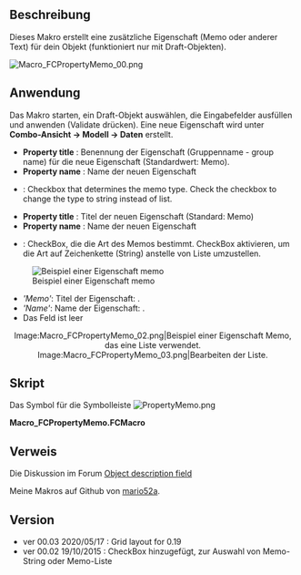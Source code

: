 <languages/>

{{Macro/de
|Name=Macro_PropertyMemo
|Icon=PropertyMemo.png
|Description={{ColoredText|#ff0000|#ffffff|Neue Version der Benutzerschnittstelle, an HD dpi (QGridLayout) angepasst, läuft nur auf FC-Version 0.19 und neuer (PySide2 Qt5)}} <br/> <br/> 
Die Vorgängerversion befindet sich unter [https://gist.githubusercontent.com/mario52a/eafcf79703fab64b8da5/raw/51702c17fb4b205da52488bf2a239011bbbc9da5/Macro_FCPropertyMemo.FCMacro Macro_FCPropertyMemo.FCMacro] und muss manuell installiert werden.<br/><br/>
Dieses Makro erstellt eine zusätzliche Eigenschaft (Memo oder anderer Text) für dein Objekt (funktioniert nur mit Draft-Objekten).
|Author=Mario52
|Version=2020-05-17
|FCVersion=0.19
|Download=[https://wiki.freecadweb.org/images/f/f2/PropertyMemo.png ToolBar Icon]
}}

<span id="Description"></span>
==Beschreibung==

Dieses Makro erstellt eine zusätzliche Eigenschaft (Memo oder anderer Text) für dein Objekt (funktioniert nur mit Draft-Objekten).

[[Image:Macro_FCPropertyMemo_00.png]]
{{Caption|Eine Eigenschaft Memo hinzufügen → Name}}

<span id="Usage"></span>
==Anwendung==

Das Makro starten, ein Draft-Objekt auswählen, die Eingabefelder ausfüllen und anwenden (Validate drücken). Eine neue Eigenschaft wird unter '''Combo-Ansicht → Modell → Daten''' erstellt.

*'''Property title''' : Benennung der Eigenschaft (Gruppenname - group name) für die neue Eigenschaft (Standardwert: Memo).
*'''Property name''' : Name der neuen Eigenschaft
*{{CheckBox|TRUE|UnCheck for String}} : Checkbox that determines the memo type. Check the checkbox to change the type to string instead of list.

*'''Property title''' : Titel der neuen Eigenschaft (Standard: Memo)
*'''Property name''' : Name der neuen Eigenschaft
*{{CheckBox|TRUE|UnCheck for String}} : CheckBox, die die Art des Memos bestimmt. CheckBox aktivieren, um die Art auf Zeichenkette (String) anstelle von Liste umzustellen.


[[File:Macro_FCPropertyMemo_01.png|left|Beispiel einer Eigenschaft memo]]

{{clear}}

* '' 'Memo' '': Titel der Eigenschaft: {{Value|Memo}}.
* '' 'Name' '': Name der Eigenschaft: {{Value|Name}}.
* Das Feld ist leer

<center>
<gallery widths="400" heights="200">
Image:Macro_FCPropertyMemo_02.png|Beispiel einer Eigenschaft Memo, das eine Liste verwendet.
Image:Macro_FCPropertyMemo_03.png|Bearbeiten der Liste.
</gallery>
</center>
{{clear}}

<span id="Script"></span>
==Skript==

Das Symbol für die Symbolleiste [[File:PropertyMemo.png]]


'''Macro_FCPropertyMemo.FCMacro''' 

{{MacroCode|code=

# -*- coding: utf-8 -*-
from __future__ import unicode_literals
"""
***************************************************************************
*   Copyright (c) 2015, 2016, 2017, 2018, 2019, 2020 <mario52>            *
*                                                                         *
*   This file is a supplement to the FreeCAD CAx development system.      *
*                                                                         *
*   This program is free software; you can redistribute it and/or modify  *
*   it under the terms of the GNU Lesser General Public License (LGPL)    *
*   as published by the Free Software Foundation; either version 2 of     *
*   the License, or (at your option) any later version.                   *
*   for detail see the LICENCE text file.                                 *
**                                                                       **
*   Use at your own risk. The author assumes no liability for data loss.  *
*              It is advised to backup your data frequently.              *
*             If you do not trust the software do not use it.             *
**                                                                       **
*   This software is distributed in the hope that it will be useful,      *
*   but WITHOUT ANY WARRANTY; without even the implied warranty of        *
*   MERCHANTABILITY or FITNESS FOR A PARTICULAR PURPOSE.  See the         *
*   GNU Library General Public License for more details.                  *
*                                                                         *
*   You should have received a copy of the GNU Library General Public     *
*   License along with this macro; if not, write to the Free Software     *
*   Foundation, Inc., 59 Temple Place, Suite 330, Boston, MA  02111-1307  *
*   USA                                                                   *
***************************************************************************
*           WARNING! All changes in this file will be lost and            *  
*                  may cause malfunction of the program                   *
***************************************************************************
"""
#Macro_FCPropertyMemo 28/09/2015, 19/10/2015, 2020/05/17
#
#
#OS: Windows 10 (10.0)
#Word size of OS: 64-bit
#Word size of FreeCAD: 64-bit
#Version: 0.19.20887 (Git)
#Build type: Release
#Branch: master
#Hash: 42c56d9fef82b484448e3730eb7da69c48fe1374
#Python version: 3.6.8
#Qt version: 5.12.1
#Coin version: 4.0.0a
#OCC version: 7.3.0
#Locale: French/Mars (fr_MA)
#
#
__title__   = "Macro_FCPropertyMemo"
__author__  = "Mario52"
__url__     = "https://wiki.freecad.org/Macro_PropertyMemo"
__urlGist   = "https://gist.github.com/mario52a/eafcf79703fab64b8da5"
__version__ = "00.03"
__date__    = "2020/05/17"  #YYYY/MM/DD

#### Test FreeCAD.Version simple ############################################################################################################
if int(FreeCAD.Version()[1]) < 19:      # Version de FreeCAD
    FreeCAD.Console.PrintMessage("This version " + __title__ + " rmu  work with the FreeCAD 0.19 or higher." + "\n\n")
    FreeCAD.Console.PrintMessage("For the precedent version see the page " + "\n\n")
    FreeCAD.Console.PrintMessage("https://gist.githubusercontent.com/mario52a/eafcf79703fab64b8da5/raw/51702c17fb4b205da52488bf2a239011bbbc9da5/Macro_FCPropertyMemo.FCMacro" + "\n\n")

#### Test FreeCAD.Version simple ############################################################################################################

import PySide2
from PySide2 import (QtWidgets, QtCore, QtGui)
from PySide2.QtWidgets import (QWidget, QApplication, QSlider, QGraphicsView, QGraphicsScene, QVBoxLayout, QStyle)
from PySide2.QtGui import (QPainter, QColor, QIcon)
from PySide2.QtSvg import *
#import Draft, Part, FreeCAD, math, PartGui, FreeCADGui, FreeCAD

global path
#path = FreeCAD.ConfigGet("AppHomePath")
path = FreeCAD.ConfigGet("UserAppData")

global title_01 ; title_01  = "Memo"    # title of menu
global title_02 ; title_02  = ""        # title of propriety
global memo_01  ; memo_01   = ""        # memo
global forString; forString = 1         # memo for String or List
global ui       ; ui        = ""        # 

try:
    _fromUtf8 = QtCore.QString.fromUtf8
except AttributeError:
    def _fromUtf8(s):
        return s

try:
    _encoding = QtGui.QApplication.UnicodeUTF8
    def _translate(context, text, disambig):
        return QtGui.QApplication.translate(context, text, disambig, _encoding)
except AttributeError:
    def _translate(context, text, disambig):
        return QtGui.QApplication.translate(context, text, disambig)

class Ui_MainWindow(object):

    def setupUi(self, MainWindow):
        self.window = MainWindow
        global path
        global title_01
        global title_02
        global memo_01

        ##path###########################################################################
        #path = FreeCAD.ConfigGet("AppHomePath")
        #path = FreeCAD.ConfigGet("UserAppData")
        #path = "your path"
        param = FreeCAD.ParamGet("User parameter:BaseApp/Preferences/Macro")# macro path
        self.path = param.GetString("MacroPath","") + "/"                   # macro path
        self.path = self.path.replace("\\","/")
        #App.Console.PrintMessage(str("Path for the icons : ") + self.path + "\n" + __title__ + " : " +__version__ + " " + __date__ + "\n")
       # #################################################################################

        MainWindow.setObjectName(_fromUtf8("MainWindow"))
#        MainWindow.resize(260, 200)
#        MainWindow.setMinimumSize(QtCore.QSize(254, 163))
#        MainWindow.setMaximumSize(QtCore.QSize(254, 163))

        ###### Read Configuration begin ####
        title_01 = FreeCAD.ParamGet("User parameter:BaseApp/Preferences/Macros/FCMmacros/" + __title__).GetString("LE_Edit_01")
        title_02 = FreeCAD.ParamGet("User parameter:BaseApp/Preferences/Macros/FCMmacros/" + __title__).GetString("LE_Edit_02")
        CBString = FreeCAD.ParamGet("User parameter:BaseApp/Preferences/Macros/FCMmacros/" + __title__).GetBool("CB_String")
        ###### Read Configuration end   ####

        self.centralwidget = QtWidgets.QWidget(MainWindow)
        self.centralwidget.setObjectName(_fromUtf8("centralwidget"))

        self.groupBox = QtWidgets.QGroupBox()

        self.label_00 = QtWidgets.QLabel()
        self.label_00.setAlignment(QtCore.Qt.AlignCenter)
        font = QtGui.QFont()
        font.setPointSize(10)
        font.setBold(True)
        font.setUnderline(True)
        font.setWeight(80)
        self.label_00.setFont(font)

        self.label_01 = QtWidgets.QLabel()

        self.LE_Edit_01 = QtWidgets.QLineEdit()              # title property
        self.LE_Edit_01.setText(_fromUtf8(title_01))
        self.LE_Edit_01.textChanged.connect(self.on_LE_Edit_01_Pressed)

        self.label_02 = QtWidgets.QLabel()

        self.LE_Edit_02 = QtWidgets.QLineEdit()              # title name
        self.LE_Edit_02.setText(_fromUtf8(title_02))
        self.LE_Edit_02.textChanged.connect(self.on_LE_Edit_02_Pressed)    #

#        self.label_03 = QtWidgets.QLabel()

#        self.LE_Edit_03 = QtWidgets.QLineEdit()              # memo 
#        self.LE_Edit_03.textChanged.connect(self.on_LE_Edit_03_Pressed)    #

        self.CB_String = QtWidgets.QCheckBox()                      # for String or List
        self.CB_String.setChecked(CBString)
        self.CB_String.clicked.connect(self.on_CB_String_clicked)   # connect on def "on_checkBox_1_clicked"

        self.PB_Help = QtWidgets.QPushButton()
        self.PB_Help.setToolTip(_fromUtf8("Help on line  " + __version__ + "  " + __date__ + " rmu"))
        self.PB_Help.setIcon(QtGui.QIcon.fromTheme("help",QtGui.QIcon(":/icons/help-browser.svg")))
        self.PB_Help.clicked.connect(self.on_PB_Help)    #

        self.PB_Button_01 = QtWidgets.QPushButton()
        self.PB_Button_01.setIcon(QtGui.QIcon.fromTheme("refresh",QtGui.QIcon(":/icons/view-refresh.svg")))
        self.PB_Button_01.clicked.connect(self.on_PB_Button_01_clicked)    #

        self.PB_Button_02 = QtWidgets.QPushButton()
#        self.PB_Button_02.setIcon(QIcon(QApplication.style().standardIcon(QStyle.SP_DialogOkButton))) #
        self.PB_Button_02.setIcon(QtGui.QIcon.fromTheme("execute",QtGui.QIcon(":/icons/button_valid.svg")))
        self.PB_Button_02.clicked.connect(self.on_PB_Button_02_clicked)    #

        self.PB_Button_03 = QtWidgets.QPushButton()
        self.PB_Button_03.setIcon(QtGui.QIcon.fromTheme("close",QtGui.QIcon(":/icons/application-exit.svg")))
        self.PB_Button_03.clicked.connect(self.on_PB_Button_03_clicked)    #

        #### Layout debut ########################
        self.grid0 = QtWidgets.QGridLayout(self.centralwidget)
        self.grid0.setContentsMargins(10, 10, 10, 10)
        self.grid0.addWidget(self.groupBox, 0, 0, 1, 1)
        self.gridLayout = QtWidgets.QGridLayout(self.groupBox)
        self.gridLayout.addWidget(self.label_00, 1, 0, 1, 4)
        self.gridLayout.addWidget(self.label_01, 2, 0, 1, 4)
        self.gridLayout.addWidget(self.LE_Edit_01, 3, 0, 1, 4)
        self.gridLayout.addWidget(self.label_02, 4, 0, 1, 2)
        self.gridLayout.addWidget(self.CB_String, 4, 2, 1, 2)
        self.gridLayout.addWidget(self.LE_Edit_02, 5, 0, 1, 4)
#        self.gridLayout.addWidget(self.label_03, 6, 0, 1, 4)
#        self.gridLayout.addWidget(self.LE_Edit_03, 7, 0, 1, 3)
        self.gridLayout.addWidget(self.PB_Help, 8, 0, 1, 1)
        self.gridLayout.addWidget(self.PB_Button_01, 8, 1, 1, 1)
        self.gridLayout.addWidget(self.PB_Button_02, 8, 2, 1, 1)
        self.gridLayout.addWidget(self.PB_Button_03, 8, 3, 1, 1)
        #### Layout fin ###########################

        MainWindow.setCentralWidget(self.centralwidget)
        self.retranslateUi(MainWindow)
        QtCore.QMetaObject.connectSlotsByName(MainWindow)

    def retranslateUi(self, MainWindow):
        MainWindow.setWindowFlags(PySide2.QtCore.Qt.WindowStaysOnTopHint)                 # PySide2 cette fonction met la fenetre en avant

        MainWindow.setWindowIcon(QtGui.QIcon(_fromUtf8(self.path + "PropertyMemo.png")))  # change l'icone de la fenetre principale
        _translate = QtCore.QCoreApplication.translate
        MainWindow.setWindowTitle(_translate("MainWindow", "FCPropertyMemo"))

        self.groupBox.setTitle(_translate("MainWindow", "ver : " + __version__ + " : " + __date__ + " (rmu)"))
        self.label_00.setText(_translate("MainWindow", "FCProperty Memo"))
        self.label_01.setText(_translate("MainWindow", "Property title"))
        self.label_02.setText(_translate("MainWindow", "Property name"))
        self.CB_String.setText(_translate("MainWindow", "UnCheck for String"))
        self.LE_Edit_02.setToolTip("Title of property")
#        self.label_03.setText(_translate("MainWindow", "Memo"))
#        self.LE_Edit_03.setText(_fromUtf8(""))
#        self.LE_Edit_03.setToolTip("Text memo")
        self.PB_Help.setText(_translate("MainWindow", "Wiki"))
        self.PB_Button_01.setText(_translate("MainWindow", "Reset"))
        self.PB_Button_02.setText(_translate("MainWindow", "Validate"))
        self.PB_Button_03.setText(_translate("MainWindow", "Quit"))
        self.CB_String.setToolTip("The memo is a string by default"+"\n"+
                                  "If the checkBox is checked the memo is a list in one window"+"\n"+
                                  "Clic the '...' in ComboView > Data")

    def on_LE_Edit_01_Pressed(self):        # Line edit 01 title
        global title_01

        title_01 = self.LE_Edit_01.text()
#        App.Console.PrintMessage(title_01+"\n")

    def on_LE_Edit_02_Pressed(self):        # Line edit 02 title property
        global title_02

        title_02 = self.LE_Edit_02.text()
#        App.Console.PrintMessage(title_02+"\n")

#    def on_LE_Edit_03_Pressed(self):        # Line edit 03 memo
#        global memo_01
#        memo_01 = self.LE_Edit_03.text()
#        App.Console.PrintMessage(memo_01+"\n")

    def on_CB_String_clicked(self):         # connection on_checkBox_1_clicked
        global forString

        if self.CB_String.isChecked():      # if checkbox_01 is checked then ....
            forString = 1
            self.CB_String.setText("UnCheck for String")
        else :
            forString = 0
            self.CB_String.setText("Check for List")
#        App.Console.PrintMessage("on_CB_String_clicked "+str(forString)+"\n")

    def on_PB_Button_01_clicked(self):      # Button Reset
        global title_01
        global title_02
        global memo_01
        global forString

        self.LE_Edit_01.clear()
        title_01 = "Memo"
        self.LE_Edit_01.setText(_fromUtf8(title_01))
        self.LE_Edit_02.clear()
        title_02 = ""
#        self.LE_Edit_03.clear()
#        memo_01 = ""
        self.CB_String.setChecked(True)
        forString = 1
        self.CB_String.setText("UnCheck for String")
#        App.Console.PrintMessage("on_PB_Button_01_clicked\n")

    def on_PB_Button_02_clicked(self):      # Button Validate
        global ui
        global title_01
        global title_02
        global memo_01
        global forString

#        try:
        obj = ""
        obj = FreeCADGui.Selection.getSelection()[0]
        op  = obj.PropertiesList
        pas = 0
        if (title_02 != ""):
            for p in op:
                if str(p) == title_02:
                    App.Console.PrintWarning("This Property is already present"+"\n")
                    pas = 0
                    break
                else :
                    pas = 1
            if pas == 1:
                    if forString == 0 :                         # title_02 = sous titre, title_01 = titre
                        a = obj.addProperty("App::PropertyString",title_02, title_01, "_Memo")       # create a memo string
                        #FreeCAD.ActiveDocument.getObject(obj.Name) = memo_01
                    else :
                        a = obj.addProperty("App::PropertyStringList",title_02, title_01, "_Memo")   # Create a list in window
                    Gui.Selection.clearSelection(obj.Name)
                    Gui.Selection.addSelection(obj)
                    App.activeDocument().recompute()
            #ui.on_PB_Button_01_clicked()    # Reset
        else:
            App.Console.PrintMessage("Field empty"+"\n")

#        except Exception:
#                    App.Console.PrintWarning("Object not selected or not Draft object"+"\n")
                
        App.Console.PrintMessage("on_PB_Button_02_clicked\n")

    def on_PB_Button_03_clicked(self):      # Button Quit
        App.Console.PrintMessage("End FCPropertyMemo"+"\n\n")
        ###### Write Configuration begin ####
        FreeCAD.ParamGet("User parameter:BaseApp/Preferences/Macros/FCMmacros/" + __title__).SetBool("CB_String", self.CB_String.isChecked())# True or False
        FreeCAD.ParamGet("User parameter:BaseApp/Preferences/Macros/FCMmacros/" + __title__).SetString("LE_Edit_01", title_01) # ""
        FreeCAD.ParamGet("User parameter:BaseApp/Preferences/Macros/FCMmacros/" + __title__).SetString("LE_Edit_02", "") # title_02
        ###### Write Configuration end   ####
        self.window.hide()

    def on_PB_Help(self): # Button Help
        import WebGui
        WebGui.openBrowser(__url__)
        App.Console.PrintMessage(__url__ + "\n")

FreeCAD.ParamGet("User parameter:BaseApp/Preferences/Macros/FCMmacros/" + __title__).SetString("Version",__version__ + " (" + __date__ + ")")# 

MainWindow = QtWidgets.QMainWindow()
ui = Ui_MainWindow()
ui.setupUi(MainWindow)
MainWindow.show()



}}

<span id="Link"></span>
==Verweis==

Die Diskussion im Forum [https://forum.freecad.org/viewtopic.php?f=3&t=12282 Object description field]

Meine Makros auf Github von [https://gist.github.com/mario52a mario52a].

==Version==

* ver 00.03 2020/05/17 : Grid layout for 0.19
* ver 00.02 19/10/2015 : CheckBox hinzugefügt, zur Auswahl von Memo-String oder Memo-Liste